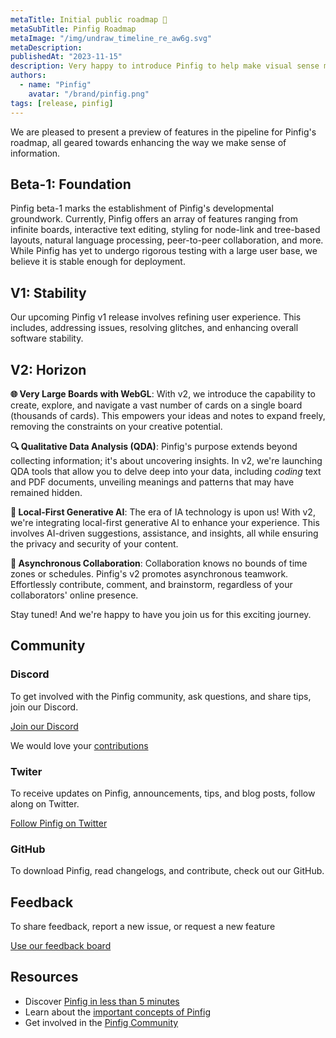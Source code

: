 ```yaml
---
metaTitle: Initial public roadmap 🥳
metaSubTitle: Pinfig Roadmap
metaImage: "/img/undraw_timeline_re_aw6g.svg"
metaDescription:
publishedAt: "2023-11-15"
description: Very happy to introduce Pinfig to help make visual sense making easier for everyday work.
authors:
  - name: "Pinfig"
    avatar: "/brand/pinfig.png"
tags: [release, pinfig]
---
```


We are pleased to present a preview of features in the pipeline for Pinfig's roadmap, all geared towards enhancing the way we make sense of information.

## Beta-1: Foundation

Pinfig beta-1 marks the establishment of Pinfig's developmental groundwork. Currently, Pinfig offers an array of features ranging from infinite boards, interactive text editing, styling for node-link and tree-based layouts, natural language processing, peer-to-peer collaboration, and more. While Pinfig has yet to undergo rigorous testing with a large user base, we believe it is stable enough for deployment.

## V1: Stability

Our upcoming Pinfig v1 release involves refining user experience. This includes, addressing issues, resolving glitches, and enhancing overall software stability.

## V2: Horizon

**🌐 Very Large Boards with WebGL**: With v2, we introduce the capability to create, explore, and navigate a vast number of cards on a single board (thousands of cards). This empowers your ideas and notes to expand freely, removing the constraints on your creative potential.

**🔍 Qualitative Data Analysis (QDA)**: Pinfig's purpose extends beyond collecting information; it's about uncovering insights. In v2, we're launching QDA tools that allow you to delve deep into your data, including <em>coding</em> text and PDF documents, unveiling meanings and patterns that may have remained hidden.

**🤖 Local-First Generative AI**: The era of IA technology is upon us! With v2, we're integrating local-first generative AI to enhance your experience. This involves AI-driven suggestions, assistance, and insights, all while ensuring the privacy and security of your content.

**🤝 Asynchronous Collaboration**: Collaboration knows no bounds of time zones or schedules. Pinfig's v2 promotes asynchronous teamwork. Effortlessly contribute, comment, and brainstorm, regardless of your collaborators' online presence.

Stay tuned! And we're happy to have you join us for this exciting journey.

## Community

### Discord

To get involved with the Pinfig community, ask questions, and share tips, join our Discord.

[Join our Discord](https://discord.gg/zyRdhvUQ)

We would love your [contributions](/community/overview/contributing)

### Twiter

To receive updates on Pinfig, announcements, tips, and blog posts, follow along on Twitter.

[Follow Pinfig on Twitter](https://twitter.com/pinfignote)

### GitHub

To download Pinfig, read changelogs, and contribute, check out our GitHub.

## Feedback

To share feedback, report a new issue, or request a new feature

[Use our feedback board](/feedback/)

## Resources

- Discover [Pinfig in less than 5 minutes](/docs/overview/getting-started)
- Learn about the [important concepts of Pinfig](/docs/essentials/overview)
- Get involved in the [Pinfig Community](/community/overview/support)
